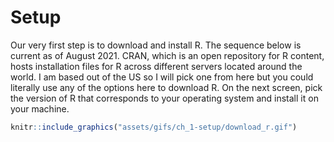 # Setup {#setup}

Our very first step is to download and install R. The sequence below is current as of August 2021. CRAN, which is an open repository for R content, hosts installation files for R across different servers located around the world. I am based out of the US so I will pick one from here but you could literally use any of the options here to download R.  On the next screen, pick the version of R that corresponds to your operating system and install it on your machine.

```r
knitr::include_graphics("assets/gifs/ch_1-setup/download_r.gif")
```
